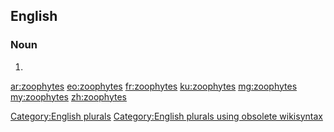 ==English==

===Noun===
{{head|en}}

# {{plural of|zoophyte}}

[[Category:English plurals]][[Category:English plurals using obsolete wikisyntax]]

[[ar:zoophytes]]
[[eo:zoophytes]]
[[fr:zoophytes]]
[[ku:zoophytes]]
[[mg:zoophytes]]
[[my:zoophytes]]
[[zh:zoophytes]]